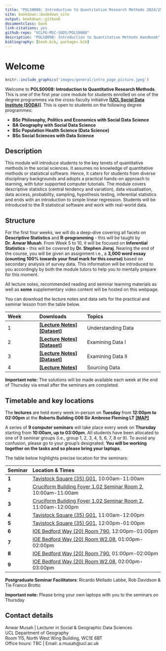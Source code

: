 ```yaml
--- 
title: "POLS0008: Introduction to Quantitative Research Methods 2024/25"
site: bookdown::bookdown_site
output: bookdown::gitbook
documentclass: book
link-citations: yes
github-repo: "UCLPG-MSC-SGDS/POLS0008"
description: "POLS0008: Introduction to Quantitative Methods Handbook"
bibliography: [book.bib, packages.bib]
---
```


# Welcome {-}

```r
knitr::include_graphics('images/general/intro_page_picture.jpeg') 
```

Welcome to **POLS0008: Introduction to Quantitative Research Methods**. This is one of the first year core module for students enrolled on one of the degree programmes via the cross-faculty initiative [**[UCL Social Data Institute (SODA)]**](https://www.ucl.ac.uk/social-data/home/social-data-institute). This is open to students on the following degree programmes: 

- **BSc Philosophy, Politics and Economics with Social Data Science**
- **BA Geography with Social Data Science**
- **BSc Population Health Science (Data Science)**
- **BSc Social Sciences with Data Science**

## Description {-} 

This module will introduce students to the key tenets of quantitative methods in the social sciences. It assumes no knowledge of quantitative methods or statistical software. Hence, it caters for students from diverse disciplinary backgrounds and adopts a practical hands-on approach to learning, with tutor supported computer tutorials. The module covers descriptive statistics (central tendency and variation), data visualisation, data access, probability, sampling, hypothesis testing, inferential statistics and ends with an introduction to simple linear regression. Students will be introduced to the R statistical software and work with real-world data.

## Structure {-}

For the first four weeks, we will do a deep-dive covering all facets on **Descriptive Statistics** and **R-programming** - this will be taught by **Dr. Anwar Musah**. From Week 5 to 10, it will be focused on **Inferential Statistics** - this will be covered by **Dr. Stephen Jivraj**. Nearing the end of the course, you will be given an assignment i.e., a **3,000 word essay (counting 100% towards your final mark for this course)** based on secondary analysis of survey data. This information will be introduced to you accordingly by both the module tutors to help you to mentally prepare for this moment.

All lecture notes, recommended reading and seminar learning materials as well as **some** supplementary video content will be hosted on this webpage.

You can download the lecture notes and data sets for the practical and seminar lesson from the table below.

| **Week** | **Downloads** | **Topics** |
|:----------------|:------------------------|:--------------------------------------|
|1 | [**[Lecture Notes]**](https://github.com/UCLPG-MSC-SGDS/POLS0008/raw/main/Lecture_notes/POLS0008-2022-23%20Week%201%20Understanding%20Data.pdf)  [**[Dataset]**](https://github.com/UCLPG-MSC-SGDS/POLS0008/raw/main/Dataset%20for%20Week%201.zip) | Understanding Data |
|2 | [**[Lecture Notes]**](https://github.com/UCLPG-MSC-SGDS/POLS0008/raw/main/Lecture_notes/POLS0008-2022-23%20Week%202%20Examining%20Data.pdf)  [**[Dataset]**](https://github.com/UCLPG-MSC-SGDS/POLS0008/raw/main/Dataset%20for%20Week%202.zip) | Examining Data I |
|3 | [**[Lecture Notes]**](https://github.com/UCLPG-MSC-SGDS/POLS0008/raw/main/Lecture_notes/POLS0008-2022-23%20Week%203%20Examining%20Data%20II.pdf)  [**[Dataset]**](https://github.com/UCLPG-MSC-SGDS/POLS0008/raw/main/Dataset%20for%20Week%203.zip) | Examining Data II |
|4 | [**[Lecture Notes]**](https://github.com/UCLPG-MSC-SGDS/POLS0008/raw/main/Lecture_notes/POLS0008-2022-23%20Week%204%20Sourcing%20Data.pdf) | Sourcing Data |

<div class = "note">
**Important note:** The solutions will be made available each week at the end of Thursday via email after the seminars are completed. 
</div>

## Timetable and key locations {-}

The **lectures** are held every week in-person on **Tuesday** from **12:00pm to 02:00pm** at the **Roberts Building G06 Sir Ambrose Fleming LT** [**[MAP]**](https://maps.app.goo.gl/4gFXiBwfUHN5MDUX6)

A series of **9 computer seminars** will take place every week on **Thursday** starting from **10:00am, up to 03:00pm**. All students have been allocated to one of 9 seminar groups (i.e., group 1, 2, 3, 4, 5, 6, 7, 8 or 9). To avoid any confusion, please go to your group’s designated. **You will be working together on the tasks and so please bring your laptops**.

The table below highlights precise location for the seminars:

| **Seminar** | **Location & Times** |
|:---- |:------------------------------------------------|
|**1** | [Tavistock Square (35) G01](https://maps.app.goo.gl/yLChPF47qaX6Zf4RA), 10:00am-11:00am |
|**2** | [Cruciform Building Foyer 1.02 Seminar Room 2](https://maps.app.goo.gl/zqVPaiwBXWewY9hr5), 10:00am-11:00am |
|**3** | [Cruciform Building Foyer 1.02 Seminar Room 2](https://maps.app.goo.gl/zqVPaiwBXWewY9hr5), 11:00am-12:00pm |
|**4** | [Tavistock Square (35) G01](https://maps.app.goo.gl/yLChPF47qaX6Zf4RA), 11:00am-12:00pm |
|**5** | [Tavistock Square (35) G01](https://maps.app.goo.gl/yLChPF47qaX6Zf4RA), 12:00pm-01:00pm |
|**6** | [IOE Bedford Way (20) Room 790](https://maps.app.goo.gl/imAsqb2z3vLe89Yo9), 12:00pm-01:00pm |
|**7** | [IOE Bedford Way (20) Room W2.08](https://maps.app.goo.gl/QCazVjs89geFuf1H6), 01:00pm-02:00pm |
|**8** | [IOE Bedford Way (20) Room 790](https://maps.app.goo.gl/imAsqb2z3vLe89Yo9), 01:00pm-02:00pm |
|**9** | [IOE Bedford Way (20) Room W2.08](https://maps.app.goo.gl/QCazVjs89geFuf1H6), 02:00pm-03:00pm |

**Postgraduate Seminar Facilitators**: Ricardo Mellado Labbe, Rob Davidson & Tie Franco Brotto

<div class = "note">
**Important note:** Please bring your own laptops with you to the seminars on Thursday 
</div>

## Contact details {-}

Anwar Musah | Lecturer in Social & Geographic Data Sciences </br> 
UCL Department of Geography </br>
Room 115, North West Wing Building, WC1E 6BT </br> 
Office hours: TBC | Email: a.musah@ucl.ac.uk 